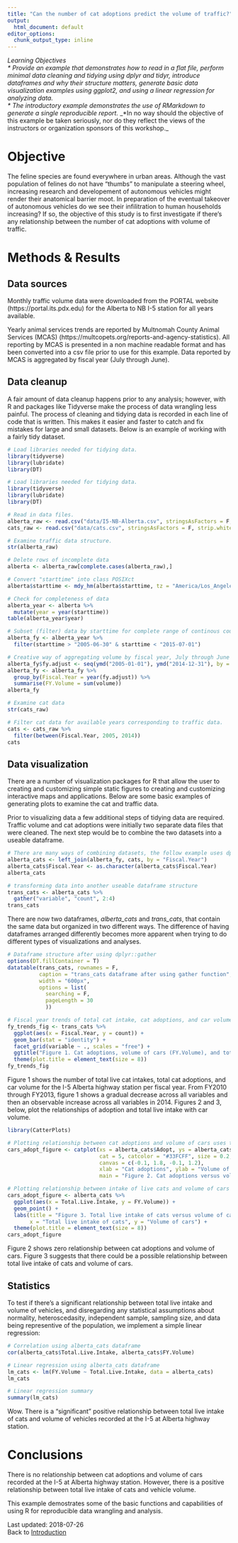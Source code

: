 ```yaml
---
title: "Can the number of cat adoptions predict the volume of traffic?"
output:
  html_document: default
editor_options:
  chunk_output_type: inline
---
```

_Learning Objectives_  
_* Provide an example that demonstrates how to read in a flat file, perform minimal data cleaning and tidying using dplyr and tidyr, introduce dataframes and why their structure matters, generate basic data visualization examples using ggplot2, and using a linear regression for analyzing data._  
_* The introductory example demonstrates the use of RMarkdown to generate a single reproducible report._
_*In no way should the objective of this example be taken seriously, nor do they reflect the views of the instructors or organization sponsors of this workshop._

# Objective
The feline species are found everywhere in urban areas. Although the vast population of felines do not have "thumbs" to manipulate a steering wheel, increasing research and developement of autonomous vehicles might render their anatomical barrier moot. In preparation of the eventual takeover of autonomous vehicles do we see their infilitration to human households increasing? If so, the objective of this study is to first investigate if there's any relationship between the number of cat adoptions with volume of traffic.

# Methods & Results
## Data sources
Monthly traffic volume data were downloaded from the PORTAL website (https://portal.its.pdx.edu) for the Alberta to NB I-5 station for all years available.

Yearly animal services trends are reported by Multnomah County Animal Services (MCAS) (https://multcopets.org/reports-and-agency-statistics). All reporting by MCAS is presented in a non machine readable format and has been converted into a csv file prior to use for this example. Data reported by MCAS is aggregated by fiscal year (July through June).

## Data cleanup
A fair amount of data cleanup happens prior to any analysis; however, with R and packages like Tidyverse make the process of data wrangling less painful. The process of cleaning and tidying data is recorded in each line of code that is written. This makes it easier and faster to catch and fix mistakes for large and small datasets. Below is an example of working with a fairly tidy dataset.
```r
# Load libraries needed for tidying data.
library(tidyverse)
library(lubridate)
library(DT)
```
```r
# Load libraries needed for tidying data.
library(tidyverse)
library(lubridate)
library(DT)
```

```r
# Read in data files.
alberta_raw <- read.csv("data/I5-NB-Alberta.csv", stringsAsFactors = F, strip.white = T)
cats_raw <- read.csv("data/cats.csv", stringsAsFactors = F, strip.white = T)
```
```r
# Examine traffic data structure.
str(alberta_raw)

# Delete rows of incomplete data
alberta <- alberta_raw[complete.cases(alberta_raw),]

# Convert "starttime" into class POSIXct
alberta$starttime <- mdy_hm(alberta$starttime, tz = "America/Los_Angeles")

# Check for completeness of data
alberta_year <- alberta %>%
  mutate(year = year(starttime))
table(alberta_year$year)

# Subset (filter) data by starttime for complete range of continous counts
alberta_fy <- alberta_year %>%
  filter(starttime > "2005-06-30" & starttime < "2015-07-01")

# Creative way of aggregating volume by fiscal year, July through June
alberta_fy$fy.adjust <- seq(ymd("2005-01-01"), ymd("2014-12-31"), by = "month")
alberta_fy <- alberta_fy %>%
  group_by(Fiscal.Year = year(fy.adjust)) %>%
  summarise(FY.Volume = sum(volume))
alberta_fy
```
```r
# Examine cat data
str(cats_raw)

# Filter cat data for available years corresponding to traffic data.
cats <- cats_raw %>%
  filter(between(Fiscal.Year, 2005, 2014))
cats
```

## Data visualization
There are a number of visualization packages for R that allow the user to creating and customizing simple static figures to creating and customizing interactive maps and applications. Below are some basic examples of generating plots to examine the cat and traffic data.

Prior to visualizing data a few additional steps of tidying data are required. Traffic volume and cat adoptions were initially two separate data files that were cleaned. The next step would be to combine the two datasets into a useable dataframe.

```r
# There are many ways of combining datasets, the follow example uses dplyr::left_join
alberta_cats <- left_join(alberta_fy, cats, by = "Fiscal.Year")
alberta_cats$Fiscal.Year <- as.character(alberta_cats$Fiscal.Year)
alberta_cats
```
```r
# transforming data into another useable dataframe structure
trans_cats <- alberta_cats %>%
  gather("variable", "count", 2:4)
trans_cats
```

There are now two dataframes, _alberta\_cats_ and _trans\_cats_, that contain the same data but organized in two different ways. The difference of having dataframes arranged differently becomes more apparent when trying to do different types of visualizations and analyses.
```r
# Dataframe structure after using dplyr::gather
options(DT.fillContainer = T)
datatable(trans_cats, rownames = F, 
          caption = "trans_cats dataframe after using gather function",
          width = "600px",
          options = list(
            searching = F,
            pageLength = 30
            )) 
```

```r
# Fiscal year trends of total cat intake, cat adoptions, and car volume over time using trans_cats
fy_trends_fig <- trans_cats %>%
  ggplot(aes(x = Fiscal.Year, y = count)) +
  geom_bar(stat = "identity") +
  facet_grid(variable ~ ., scales = "free") +
  ggtitle("Figure 1. Cat adoptions, volume of cars (FY.Volume), and total live intake of cats (Total.Live.Intake)") +
  theme(plot.title = element_text(size = 8))
fy_trends_fig
```
Figure 1 shows the number of total live cat intakes, total cat adoptions, and car volume for the I-5 Alberta highway station per fiscal year. From FY2010 through FY2013, figure 1 shows a gradual decrease across all variables and then an observable increase across all variables in 2014. Figures 2 and 3, below, plot the relationships of adoption and total live intake with car volume.

```r
library(CatterPlots)
```
```r
# Plotting relationship between cat adoptions and volume of cars uses the alberta_cats dataframe
cars_adopt_figure <- catplot(xs = alberta_cats$Adopt, ys = alberta_cats$FY.Volume, 
                             cat = 5, catcolor = "#33FCFF", size = 0.2,
                             canvas = c(-0.1, 1.8, -0.1, 1.2),
                             xlab = "Cat adoptions", ylab = "Volume of cars",
                             main = "Figure 2. Cat adoptions versus volume of cars")
```
```r
# Plotting relationship between intake of live cats and volume of cars uses the alberta_cats dataframe
cars_adopt_figure <- alberta_cats %>%
  ggplot(aes(x = Total.Live.Intake, y = FY.Volume)) +
  geom_point() +
  labs(title = "Figure 3. Total live intake of cats versus volume of cars",
       x = "Total live intake of cats", y = "Volume of cars") +
  theme(plot.title = element_text(size = 8))
cars_adopt_figure
```

Figure 2 shows zero relationship between cat adoptions and volume of cars. Figure 3 suggests that there could be a possible relationship between total live intake of cats and volume of cars.

## Statistics
To test if there's a significant relationship between total live intake and volume of vehicles, and disregarding any statistical assumptions about normality, heteroscedasity, independent sample, sampling size, and data being representive of the population, we implement a simple linear regression:
```r
# Correlation using alberta_cats dataframe
cor(alberta_cats$Total.Live.Intake, alberta_cats$FY.Volume)

# Linear regression using alberta_cats dataframe
lm_cats <- lm(FY.Volume ~ Total.Live.Intake, data = alberta_cats)
lm_cats

# Linear regression summary
summary(lm_cats)
```

Wow. There is a "significant" positive relationship between total live intake of cats and volume of vehicles recorded at the I-5 at Alberta highway station.

# Conclusions
There is no relationship between cat adoptions and volume of cars recorded at the I-5 at Alberta highway station. However, there is a positive relationship between total live intake of cats and vehicle volume. 

This example demostrates some of the basic functions and capabilities of using R for reproducible data wrangling and analysis.

Last updated: 2018-07-26  
Back to [Introduction](https://github.com/TC-piRatecat-2018/Introduction)